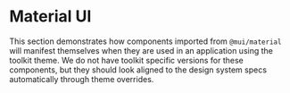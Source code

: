 
<Meta title="Material UI / About" />

# Material UI

This section demonstrates how components imported from `@mui/material` will manifest themselves when they are used in an application using the toolkit theme. We do not have toolkit specific versions for these components, but they should look aligned to the design system specs automatically through theme overrides.
